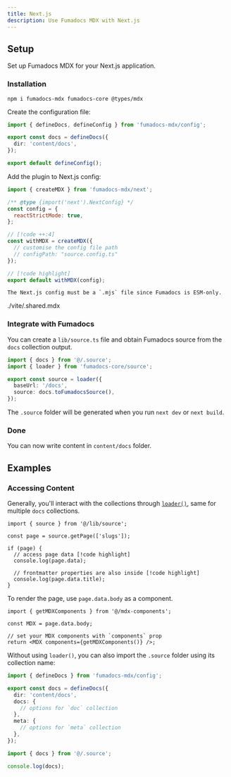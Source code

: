 ```yaml
---
title: Next.js
description: Use Fumadocs MDX with Next.js
---
```


## Setup

Set up Fumadocs MDX for your Next.js application.

<section id="setup-section">
<div className="fd-steps [&_h3]:fd-step">

### Installation

```npm
npm i fumadocs-mdx fumadocs-core @types/mdx
```

Create the configuration file:

```ts title="source.config.ts"
import { defineDocs, defineConfig } from 'fumadocs-mdx/config';

export const docs = defineDocs({
  dir: 'content/docs',
});

export default defineConfig();
```

Add the plugin to Next.js config:

```js title="next.config.mjs"
import { createMDX } from 'fumadocs-mdx/next';

/** @type {import('next').NextConfig} */
const config = {
  reactStrictMode: true,
};

// [!code ++:4]
const withMDX = createMDX({
  // customise the config file path
  // configPath: "source.config.ts"
});

// [!code highlight]
export default withMDX(config);
```

<Callout title="ESM Only" type='warn' className="mt-4">

    The Next.js config must be a `.mjs` file since Fumadocs is ESM-only.

</Callout>

<include>./vite/.shared.mdx</include>

### Integrate with Fumadocs

You can create a `lib/source.ts` file and obtain Fumadocs source from the `docs` collection output.

```ts title="lib/source.ts"
import { docs } from '@/.source';
import { loader } from 'fumadocs-core/source';

export const source = loader({
  baseUrl: '/docs',
  source: docs.toFumadocsSource(),
});
```

The `.source` folder will be generated when you run `next dev` or `next build`.

### Done

You can now write content in `content/docs` folder.

</div>
</section>

## Examples

### Accessing Content

Generally, you'll interact with the collections through [`loader()`](/docs/headless/source-api#output), same for multiple `docs` collections.

```tsx
import { source } from '@/lib/source';

const page = source.getPage(['slugs']);

if (page) {
  // access page data [!code highlight]
  console.log(page.data);

  // frontmatter properties are also inside [!code highlight]
  console.log(page.data.title);
}
```

To render the page, use `page.data.body` as a component.

```tsx
import { getMDXComponents } from '@/mdx-components';

const MDX = page.data.body;

// set your MDX components with `components` prop
return <MDX components={getMDXComponents()} />;
```

Without using `loader()`, you can also import the `.source` folder using its collection name:

```ts tab="source.config.ts"
import { defineDocs } from 'fumadocs-mdx/config';

export const docs = defineDocs({
  dir: 'content/docs',
  docs: {
    // options for `doc` collection
  },
  meta: {
    // options for `meta` collection
  },
});
```

```ts tab="Usage"
import { docs } from '@/.source';

console.log(docs);
```
